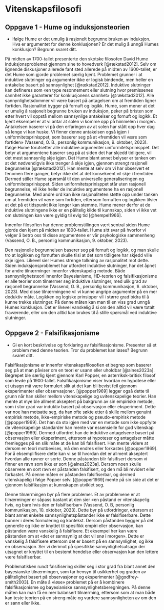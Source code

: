 # Vitenskapsfilosofi


## Oppgave 1 - Hume og induksjonsteorien

* Ifølge Hume er det umulig å rasjonelt begrunne bruken av induksjon. Hva er argumentet for denne konklusjonen? Er det mulig å unngå Humes konklusjon? Begrunn svaret ditt. 

På midten av 1700-tallet presenterte den skotske filosofen David Hume induksjonsproblemet gjennom sine to hovedverk [@rækstad2012]. Selv om lignende diskusjoner allerede fant sted allerede på midten av 1600-tallet, er det Hume som gjorde problemet særlig kjent. Problemet grunner i at induktive slutninger og argumenter ikke er logisk bindende, men heller en antakelse basert på sannsynlighet [@rækstad2012]. Induktive slutninger kan defineres som «en type resonnement eller slutning hvor premissenes sannhet ikke garanterer for konklusjonens sannhet» [@rækstad2012]. Alle sannynlighetsdommer vil være basert på antagelsen om at fremtiden ligner fortiden. Rasjonalitet bygger på fornuft og logikk. Hume, som mener at det er umulig å rasjonelt begrunne bruken av induksjon, peker på bristen som etter hvert vil oppstå mellom sannsynlige antakelser og fornuft og logikk. Et kjent eksempel er at vi antar at solen vi komme opp på himmelen i morgen. Antakelsen baserer vi på den erfaringen av at solen har stått opp hver dag så lenge vi kan huske. Vi finner denne antakelsen også igjen i uniformitetsprinisppet, som baserer seg på at «fremtiden vil være som fortiden» (Vassend, O. B., personlig kommunikasjon, 9. oktober, 2023). Ifølge Hume forutsetter alle induktive argumenter uniformitetsprinisppet. Det betyr at argumentene baserer seg på at siden det har skjedd tidligere, vil det mest sannsynlig skje igjen. Det Hume blant annet belyser er tanken om at det nødvendigvis ikke trenger å skje igjen, gjennom strengt rasjonell begrunnelse [@rækstad2012]. Han mente at selv om vi har observert et fenomen flere ganger, betyr ikke det at det konsekvent vil skje i fremtiden. Dermed stiller Hume spørsmål til den universelle generaliseringen og uniformitetsprinisppet. Siden uniformitetsprinisppet står uten rasjonell begrunnelse, vil ikke heller de induktive argumentene ha en rasjonell begrunnelse. Med andre ord kan ikke rasjonaliteten støtte opp under tanken om at fremtiden vil være som fortiden, ettersom fornuften og logikken tilsier at det på et tidspunkt ikke lenger kan stemme. Hume mener derfor at de induktive slutningene ikke er en pålitelig kilde til kunnskap, siden vi ikke vet om slutningen kan være gyldig til evig tid [@hempel1966]. 

Innenfor filosofien har denne problemstillingen vært sentral siden Hume gjorde den kjent på midten av 1800-tallet. Hume sitt svar på hvorfor vi velger å betro oss til disse argumentene er vår psykologiske sammenheng (Vassend, O. B., personlig kommunikasjon, 9. oktober, 2023). 

Den rasjonelle begrunnelsen baserer seg på fornuft og logikk, og man skulle tro at logikken og fornuften skulle tilsi at det som tidligere har skjedd ville skje igjen. Likevel sier Humes strenge tolkning av rasjonalitet mot dette. Siden induksjonsproblemet har utfordret induktive slutninger, har det åpnet for andre tilnærminger innenfor vitenskapelig metode. Både sannsynlighetsteori innenfor Bayesianisme, HD-teorien og falsifikasjonisme er alle teorier som tilnærmer seg induktive slutninger, med ulik grad av rasjonell begrunnelse (Vassend, O. B., personlig kommunikasjon, 9. oktober, 2023). Med disse tilnærmingene vil vi kunne angripe argumenter på en mer deduktiv måte. Logikken og logiske prinsipper vil i større grad bidra til å kunne trekke slutninger. På denne måten kan man til en viss grad unngå Humes konklusjon. Det er likevel vanskelig å si om den alltid vil være totalt fraværende, eller om den alltid kan brukes til å stille spørsmål ved induktive slutninger.


## Oppgave 2 - Falsifikasjonisme

* Gi en kort beskrivelse og forklaring av falsifikasjonisme. Presenter så et problem med denne teorien. Tror du problemet kan løses? Begrunn svaret ditt. 

Falsifikasjonisme er innenfor vitenskapsfilosofien et begrep som baserer seg på at man påviser om en teori er usann eller uholdbar [@alnes2023a]. Begrepet ble særlig kjent gjennom Karl Popper, en østerriksk-britisk filosof som levde på 1900-tallet. Falsifikasjonisme viser hvordan en hypotese eller et utsagn må være formulert slik at det kan bli bevist feil gjennom eksperimenter eller observasjoner. [@popper1969] legger også dette til grunn når han skiller mellom vitenskapelige og uvitenskapelige teorier. Han mente at mye ble allment akseptert på bakgrunn av sin empiriske metode, som i stor grad var induktiv basert på observasjon eller eksperiment. Dette var noe han motsatte seg, da han ofte søkte etter å skille mellom genuint empirisk metode, ikke-empiriske metode og pseudo-empirisk metode [@popper1969]. Det han da sto igjen med var en metode som ikke oppfylte de vitenskapelige standarder han mente var essensielle for god vitenskap [@popper1969]. Dermed utfordret han de induktive antagelsene basert på observasjon eller eksperiment, ettersom at hypoteser og antagelser måtte fremlegges på en slik måte at de kan bli falsifisert. Han mente videre at dersom en teori motbevises, må den endres eller forkastes [@popper1969]. For å eksemplifisere dette kan vi se til hvordan det er allment akseptert hvordan alle ravner er sorte. Denne påstanden blir falsifisert dersom vi finner en ravn som ikke er sort [@alnes2023a]. Dersom noen skulle observere en sort ravn er påstanden falsifisert, og den må bli revidert eller forkastet. På denne måten er påstanden falsifiserbar, og dermed vitenskapelig i følge Popper selv. [@popper1969] mente på sin side at det er gjennom falsifikasjon at kunnskapen utviklet seg. 

Denne tilnærmingen byr på flere problemer. Et av problemene er at tilnærminger er såpass bastant at den sier «en påstand er vitenskapelig hvis, og bare hvis den er falsifiserbar» (Vassend, O. B, personlig kommunikasjon, 10. oktober, 2023). Dette byr på utfordringer, ettersom at blant annet enkelte sannsynlighetspåstander ikke er falsifiserbare. Dette bunner i deres formulering og kontekst. Dersom påstanden bygger på det generelle og ikke er knyttet til spesifikk empiri eller observasjon, kan påstanden være vanskelig å falsifisere. Et eksempel her kan være påstanden om at «det er sannsynlig at det vil snø i morgen». Dette er vanskelig å falsifisere ettersom det er basert på en sannsynlighet, og ikke en observasjon. Ser vi derimot på spesifikke sannynlighetsutsagn der utsagnet er knyttet til en bestemt hendelse eller observasjon kan den lettere være falsifiserbar. 

Problematikken rundt falsifisering skiller seg i stor grad fra blant annet den bayesianske tilnærmingen, som tar hensyn til usikkerhet og graden av pålitelighet basert på observasjoner og eksperimenter [@godfrey-smith2003]. En måte å «løse» problemet på er å kombinere falsifikasjonisme og bayesianiske sannsynlighetsberegningen. På denne måten kan man få en mer balansert tilnærming, ettersom som at man både kan teste teorien på en streng måte og vurdere sannsynligheten av om den er sann eller ikke.
